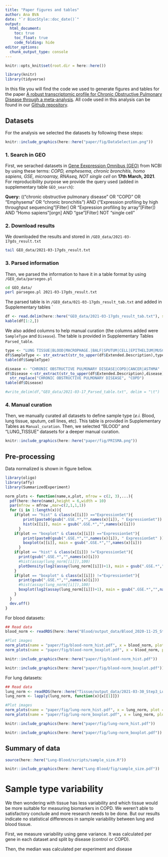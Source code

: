 ```yaml
---
title: "Paper figures and tables"
author: Ana BVA
date: "`r BiocStyle::doc_date()`"
output:
  html_document:
    toc: true
    toc_float: true
    code_folding: hide
editor_options: 
  chunk_output_type: console
---
```



```r
knitr::opts_knit$set(root.dir = here::here())
```

```r
library(knitr)
library(tidyverse)
```


In this file you will find the code we used to generate figures and tables for the paper [A robust transcriptomic profile for Chronic Obstructive Pulmonary Disease through a meta-analysis](). All code used in this analysis can be found in our [Github repository]().


## Datasets

For the analysis we selected the datasets by following these steps:

```r
knitr::include_graphics(here::here("paper/fig/DataSelection.png"))
```

### 1. Search in GEO

First, we serached datasets in [Gene Eexpression Omnibus (GEO) ](https://www.ncbi.nlm.nih.gov/gds) from NCBI by using these terms: *COPD, emphesema, chronic bronchitis, homo sapiens, GSE, microarray, RNAseq, NOT single cell* on **17th March, 2021**. For reproducibility purpose we provide the query used (added in supplementary table  `GEO_search`):  

<div class="alert alert-info">
  <strong>Query:</strong> (("chronic obstructive pulmonary disease" OR "COPD" OR "Emphysema" OR "chronic bronchitis") AND ("Expression profiling by high throughput sequencing"[Filter] OR "Expression profiling by array"[Filter]) AND "Homo sapiens"[orgn] AND "gse"[Filter] NOT "single cell"
</div>

### 2. Download results

We downloaded the results and stored in `/GEO_data/2021-03-17gds_result.txt`

```bash
tail GEO_data/2021-03-17gds_result.txt
```


### 3. Parsed information

Then, we parsed the information to have it in a table format by using `/GEO_data/parsegeo.pl`

```bash
cd GEO_data/
perl parsegeo.pl 2021-03-17gds_result.txt
```

The parsed table is in `/GEO_data/021-03-17gds_result_tab.txt` and added in Supplementary tables `

```r
df <- read.delim(here::here("GEO_data/2021-03-17gds_result_tab.txt"), sep = "\t")
kable(df[1:2,])
```

We also added columns to help manual curation (the columns added were `SampleType` and `Disease`). The table is provided in Supplementary Tables `Parsed_table`.

```r
type <- "LUNG TISSUE|BLOOD|MACROPHAGE.|BALF|SPUTUM|CELL|EPITHELIUM|MUSCLE|CULTURE|FIBROBLAST"
df$SampleType <- str_extract(str_to_upper(df$Extended.Description),type)
table(df$SampleType)

disease <- "CHRONIC OBSTRUCTIVE PULMONARY DISEASE|COPD|CANCER|ASTHMA"
df$Disease <-str_extract(str_to_upper(df$Extended.Description),disease) %>% 
  str_replace("CHRONIC OBSTRUCTIVE PULMONARY DISEASE", "COPD")
table(df$Disease)

#write_delim(df,"GEO_data/2021-03-17_Parsed_table.txt", delim = "\t")
```

### 4. Manual curation

Then, we manually curated all datasets to define sample type (*e.i.* Blood, lung tissue, sputum, cell lines, etc). This table is provided in Supplementary Tables as `Manual_curation`. Then, we selected "BLOOD" and "LUNG_TISSUE" datasets for a deeper manual curation. 



```r
knitr::include_graphics(here::here("paper/fig/PRISMA.png"))
```


## Pre-processing

Data normalized is shown in figure bellow.

```r
library(oligo)
library(affy)
library(SummarizedExperiment)

norm_plots <- function(name,x,plot, mfrow = c(2, 3),...){
  pdf(here::here(name),height = 6,width = 10)
  par(mfrow = mfrow ,mar=c(2,1,1,1))
  for (i in 1:length(x)){
    if(plot == "hist" & class(x[[i]]) =="ExpressionSet"){
        print(paste0(gsub(".GSE.*","",names(x)[i]), " ExpressionSet"))
        hist(x[[i]], main = gsub(".GSE.*","",names(x)[i]))
      }
    if(plot == "boxplot" & class(x[[i]]) =="ExpressionSet"){
        print(paste0(gsub(".GSE.*","",names(x)[i]), " ExpressionSet" ))
        boxplot(x[[i]], main = gsub(".GSE.*","",names(x)[i]))
      }
    if(plot == "hist" & class(x[[i]]) !="ExpressionSet"){
      print(gsub(".GSE.*","",names(x)[i]))
      #hist(assay(lung_norm[[i]]),100)
      plotDensity(log2(assay(lung_norm[[i]])+1), main = gsub(".GSE.*","",names(x)[i]))
    }
    if(plot == "boxplot" & class(x[[i]]) !="ExpressionSet"){
      print(gsub(".GSE.*","",names(x)[i]))
      #hist(assay(lung_norm[[i]]),100)
      boxplot(log2(assay(lung_norm[[i]])+1), main = gsub(".GSE.*","",names(x)[i]))
    }
  }
  dev.off()
}

```

For blood datasets:

```r
## Read data  
blood_norm <- readRDS(here::here("Blood/output_data/Blood_2020-11-25_Step3_LungTissue-CURATED.RDS"))

#Plot images
norm_plots(name = "paper/fig/blood-norm_hist.pdf", x = blood_norm, plot = "hist")
norm_plots(name = "paper/fig/blood-norm_boxplot.pdf", x = blood_norm, plot = "boxplot")
```

```r
knitr::include_graphics(here::here("paper/fig/blood-norm_hist.pdf"))
```

```r
knitr::include_graphics(here::here("paper/fig/blood-norm_boxplot.pdf"))
```


For lung datasets:

```r
## Read data  
lung_norm <- readRDS(here::here("Tissue/output_data/2021-03-30_Step3_LungTissue-CURATED.RDS"))
lung_norm <- lapply(lung_norm, function(x){x[[1]]})

#Plot images
norm_plots(name = "paper/fig/lung-norm_hist.pdf", x = lung_norm, plot = "hist", mfrow = c(4, 3))
norm_plots(name = "paper/fig/lung-norm_boxplot.pdf", x = lung_norm, plot = "boxplot", mfrow = c(4, 3))
```


```r
knitr::include_graphics(here::here("paper/fig/lung-norm_hist.pdf"))
```

```r
knitr::include_graphics(here::here("paper/fig/lung-norm_boxplot.pdf"))
```


## Summary of data 

```r
source(here::here("Lung-Blood/scripts/sample_size.R"))
```

```r
knitr::include_graphics(here::here("Lung-Blood/fig/sample_size.pdf"))
```


# Sample type variability

We then wondering with tissue has less variability and which tissue would be more 
suitable for measuring biomarkers in COPD. We weren't able to satisfactory conclude
and more research needs to be done. But our results indicate no statistical differences
in sample variability between lung and blood tissue. 

First, we measure variability using gene variance. It was calculated per gene in each 
dataset and split by disease (control or COPD).

Then, the median was calculated per experiment and disease 
